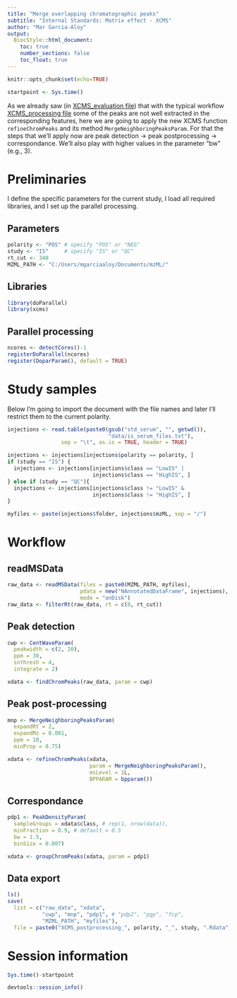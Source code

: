 ```yaml
---
title: "Merge overlapping chromatographic peaks"
subtitle: "Internal Standards: Matrix effect - XCMS"
author: "Mar Garcia-Aloy"
output: 
  BiocStyle::html_document:
    toc: true
    number_sections: false
    toc_float: true
---
```


```r
knitr::opts_chunk$set(echo=TRUE)

startpoint <- Sys.time()
```

As we already saw (in [XCMS_evaluation file](XCMS_evaluation.Rmd)) that with the typical workflow [XCMS_processing file](XCMS_processing.Rmd) some of the peaks are not well extracted in the corresponding features, here we are going to apply the new XCMS function `refineChromPeaks` and  its method `MergeNeighboringPeaksParam`. For that the steps that we'll apply now are peak detection -> peak postprocessing -> correspondance. We'll also play with higher values in the parameter "bw" (e.g., 3).

# Preliminaries
I define the specific parameters for the current study, I load all required libraries, and I set up the parallel processing.

## Parameters
```r
polarity <- "POS" # specify "POS" or "NEG"
study <- "IS"     # specify "IS" or "QC"
rt_cut <- 340
MZML_PATH <- "C:/Users/mgarciaaloy/Documents/mzML/"
```

## Libraries
```r
library(doParallel)
library(xcms)
```

## Parallel processing
```r
ncores <- detectCores()-1
registerDoParallel(ncores)
register(DoparParam(), default = TRUE)
```


# Study samples
Below I'm going to import the document with the file names and later I'll restrict them to the current polarity.  
 
```r
injections <- read.table(paste0(gsub("std_serum", "", getwd()), 
                                "data/is_serum_files.txt"), 
                 sep = "\t", as.is = TRUE, header = TRUE)

injections <- injections[injections$polarity == polarity, ]
if (study == "IS") {
  injections <- injections[injections$class == "LowIS" | 
                           injections$class == "HighIS", ]
} else if (study == "QC"){
  injections <- injections[injections$class != "LowIS" & 
                           injections$class != "HighIS", ]
}

myfiles <- paste(injections$folder, injections$mzML, sep = "/") 
```

# Workflow
## readMSData
```r
raw_data <- readMSData(files = paste0(MZML_PATH, myfiles), 
                       pdata = new("NAnnotatedDataFrame", injections),
                       mode = "onDisk")
raw_data <- filterRt(raw_data, rt = c(0, rt_cut))
```

## Peak detection
```r
cwp <- CentWaveParam(
  peakwidth = c(2, 20), 
  ppm = 30, 
  snthresh = 4,
  integrate = 2)

xdata <- findChromPeaks(raw_data, param = cwp)
```

## Peak post-processing
```r
mnp <- MergeNeighboringPeaksParam(
  expandRt = 2, 
  expandMz = 0.001, 
  ppm = 10,
  minProp = 0.75)

xdata <- refineChromPeaks(xdata,
                          param = MergeNeighboringPeaksParam(), 
                          msLevel = 1L,
                          BPPARAM = bpparam())
```

## Correspondance
```r
pdp1 <- PeakDensityParam(
  sampleGroups = xdata$class, # rep(1, nrow(data)),
  minFraction = 0.9, # default = 0.5
  bw = 1.5,
  binSize = 0.007)

xdata <- groupChromPeaks(xdata, param = pdp1)
```

## Data export
```r
ls()
save(
  list = c("raw_data", "xdata", 
           "cwp", "mnp", "pdp1", # "pdp2", "pgp", "fcp",
           "MZML_PATH", "myfiles"), 
  file = paste0("XCMS_postprocessing_", polarity, "_", study, ".Rdata"))
```


# Session information
```r
Sys.time()-startpoint

devtools::session_info()
```
